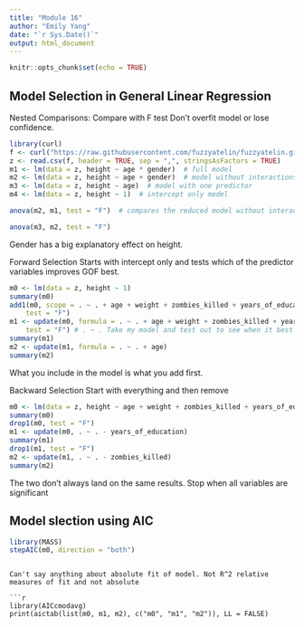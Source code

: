 ```yaml
---
title: "Module 16"
author: "Emily Yang"
date: "`r Sys.Date()`"
output: html_document
---
```


```r
knitr::opts_chunk$set(echo = TRUE)
```

## Model Selection in General Linear Regression

Nested Comparisons: Compare with F test
Don't overfit model or lose confidence. 
```r

library(curl)
f <- curl("https://raw.githubusercontent.com/fuzzyatelin/fuzzyatelin.github.io/master/AN588_Fall21/zombies.csv")
z <- read.csv(f, header = TRUE, sep = ",", stringsAsFactors = TRUE)
m1 <- lm(data = z, height ~ age * gender)  # full model
m2 <- lm(data = z, height ~ age + gender)  # model without interactions
m3 <- lm(data = z, height ~ age)  # model with one predictor
m4 <- lm(data = z, height ~ 1)  # intercept only model

anova(m2, m1, test = "F")  # compares the reduced model without interactions (m2) to the full model with interactions (m1)

anova(m3, m2, test = "F")
```

Gender has a big explanatory effect on height.

Forward Selection 
Starts with intercept only and tests which of the predictor variables improves GOF best.
```r
m0 <- lm(data = z, height ~ 1)
summary(m0)
add1(m0, scope = . ~ . + age + weight + zombies_killed + years_of_education,
    test = "F")
m1 <- update(m0, formula = . ~ . + age + weight + zombies_killed + years_of_education,
    test = "F") # . ~ . Take my model and test out to see when it best fits
summary(m1)
m2 <- update(m1, formula = . ~ . + age)
summary(m2)

```
What you include in the model is what you add first. 

Backward Selection
Start with everything and then remove

``` r
m0 <- lm(data = z, height ~ age + weight + zombies_killed + years_of_education)
summary(m0)
drop1(m0, test = "F")
m1 <- update(m0, . ~ . - years_of_education)
summary(m1)
drop1(m1, test = "F")
m2 <- update(m1, . ~ . - zombies_killed)
summary(m2)
```
The two don't always land on the same results. Stop when all variables are significant 

## Model slection using AIC

```r
library(MASS)
stepAIC(m0, direction = "both")
```
``` 

Can't say anything about absolute fit of model. Not R^2 relative measures of fit and not absolute

```r

library(AICcmodavg)
print(aictab(list(m0, m1, m2), c("m0", "m1", "m2")), LL = FALSE)

```